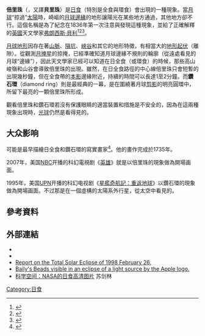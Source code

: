 {{noteTA
|T=zh-cn:贝利珠;zh-tw:倍里珠;zh-hk:倍里珠;zh-sg:贝利珠
|1=zh-cn:贝利珠;zh-tw:倍里珠;zh-hk:倍里珠;zh-sg:贝利珠
|2=zh-cn:贝利;zh-tw:倍里;zh-hk:倍里;zh-sg:贝利
}} 
{{multiple image
 | header    = [[2017年8月21日日食|2017年8月21日日全食]]的倍里珠
 | align     = right
 | direction = vertical
 | image1    = August 21 2017 solar eclipse baily beads TLR2.jpg
 | width1    = 250
 | caption1  =[[食甚|食甚]]前4秒，攝於[[美國|美國]][[內布拉斯加州|內布拉斯加州]]{{le|米契爾 (內布拉斯加州)|Mitchell, Nebraska|米契爾}}
 | image2    = Madisonville 2nd contact diamond ring jeh.jpg
 | width2    = 250
 | caption2  = [[日全食#日全食的階段|食既]]的鑽石環，攝於美國[[肯塔基州|肯塔基州]][[麥迪遜維爾_(肯塔基州)|麥迪遜維爾]]
}}
'''倍里珠'''（{{lang-en|Baily's beads}}，又譯'''貝里珠'''）是[[日食|日食]]（特別是全食與環食）會出現的一種現象。當[[月球|月球]]“掠過”[[太陽|太陽]]時，崎嶇的[[月球邊緣|月球邊緣]]的地形讓陽光在某些地方通過，其他地方卻不行。這個名稱是為了紀念在1836年第一次注意與發現這種現象，並給了正確解釋的[[英國|英國]]天文學家[[弗朗西斯·貝利|弗朗西斯·貝利]]<ref>{{cite web
|url=http://articles.adsabs.harvard.edu/full/1836MNRAS...4...15B
|title=On a remarkable phenomenon that occurs in total and annular eclipses of the sun
|last=Baily
|first=Francis
|work=[[Monthly_Notices_of_the_Royal_Astronomical_Society|Monthly Notices of the Royal Astronomical Society]], Vol. 4, p.15
|bibcode=1836MNRAS...4...15B
|accessdate=2015-10-07
|archive-date=2018-10-27
|archive-url=https://web.archive.org/web/20181027194107/http://articles.adsabs.harvard.edu/full/1836MNRAS...4...15B
|dead-url=no
}}</ref><ref>{{cite book
|last=Littmann
|first=Mark
|author2=Willcox, Ken|author3= Espenak, Fred
|title=Totality - Eclipses of the Sun
|url=https://archive.org/details/totalityeclipses0000litt
|year= 1999
|publisher=[[牛津大学出版社|Oxford University Press]]
|isbn=0-19-513179-7
|pages=[https://archive.org/details/totalityeclipses0000litt/page/65 65]–66}}</ref><ref>{{cite web
|author=O. Staiger
|title=The Experience of Totality
|url=http://www.mreclipse.com/Totality2/TotalityCh01.html
|accessdate=2015-10-07
|archive-date=2018-10-13
|archive-url=https://web.archive.org/web/20181013144444/http://www.mreclipse.com/Totality2/TotalityCh01.html
|dead-url=no
}}</ref>。

[[月球地形學|月球地形]]因存在著[[月球山脈列表|山脈]]、[[撞擊坑|隕坑]]、[[月谷列表|峽谷]]和其它的地形特徵，有相當大的[[地勢|地形起伏]]（離隙）。從觀測[[掩星|月掩星]]的掠掩，已經準確知道月球邊緣不規則的輪廓（從遠處看見的月球“邊緣”），因此天文學家已經可以知道在日全食（或環食）的時候，那些高山峻嶺和山谷會導致倍里珠的出現。雖然，在日全食路徑的中心線倍里珠只會短暫的出現幾秒鐘，但在全食帶的[[本影|本影]]邊緣附近，持續的時間可以長達1至2分鐘。而'''鑽石環'''（diamond ring）則是最經典的一幕，是在圍繞著月球[[剪影|剪影]]的明亮圓環中，所留下最亮的一顆倍里珠所形成。

觀看倍里珠和鑽石環若沒有保護眼睛的適當裝置和措施是不安全的，因為在這兩種現象出現時，[[光球|光球]]仍然是看得見的。

== 大众影响 ==
{{link-de|科斯马斯·达米安·阿萨姆|Cosmas Damian Asam}}可能是最早描繪日全食和鑽石環的寫實畫家<ref>{{cite web
|url = http://apod.nasa.gov/apod/ap080128.html
|title = A Solar Eclipse Painting from the 1700s
|publisher = [[Astronomy_Picture_of_the_Day|Astronomy Picture of the Day]]
|date = 2008-01-28
|accessdate = 2011-02-21
|archive-date = 2012-04-09
|archive-url = https://www.webcitation.org/66n2xMtRK?url=http://apod.nasa.gov/apod/ap080128.html
|dead-url = no
}}</ref>。他的畫作完成於1735年。

2007年，美国[[国家广播公司|NBC]]开播的科幻電視剧《[[英雄_(電視劇)|英雄]]》就是以倍里珠的現象做為開場画面。

1995年，美国[[联合派拉蒙电视网|UPN]]开播的科幻电视剧《[[星艦奇航記：重返地球|星艦奇航記：重返地球]]》以鑽石環的現象做為開場画面。不过那是在一個虛構的太陽系外行星，從太空中看見的。

== 參考資料 ==
{{Reflist}}

== 外部連結 ==
* {{cite web
|url=http://www.exploratorium.edu/eclipse/what2.html
|title=What to See During an Eclipse Continued
|date=2009-06-22
|publisher=Exploratorium
|accessdate=2011-02-21
|archive-date=2012-12-02
|archive-url=https://web.archive.org/web/20121202023626/http://www.exploratorium.edu/eclipse/what2.html
|dead-url=no
}}
* {{cite web
|url=http://umbra.nascom.nasa.gov/eclipse/980226/rp.html
|title=Total Solar Eclipse of 1998 February 26
|author=Joseph B. Gurman
|date=2005-04-14
|publisher=Goddard Space Flight Center
|accessdate=2015-10-07
|archive-date=2020-09-23
|archive-url=https://web.archive.org/web/20200923100914/https://umbra.nascom.nasa.gov/eclipse/980226/rp.html
|dead-url=no
}}
* [https://web.archive.org/web/20080131155107/http://sunearth.gsfc.nasa.gov/eclipse/TSE98reports/TSE98Nugent.html Report on the Total Solar Eclipse of 1998 February 26.]
* [https://web.archive.org/web/20080227070225/http://images.apple.com/home/2007/images/welcome2007_20070101.jpg Baily's Beads visible in an eclipse of a light source by the Apple logo.]
* [http://spaces.ac.cn/article.asp?id=66 科学空间：NASA的日食高清图片]{{dead link|date=2017年11月 |bot=InternetArchiveBot |fix-attempted=yes }} 苏剑林

{{DEFAULTSORT:Baily's Beads}}
[[Category:日食|Category:日食]]